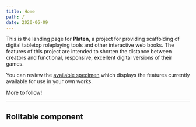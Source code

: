 ```yaml
---
title: Home
path: /
date: 2020-06-09
---
```


This is the landing page for **Platen**, a project for providing scaffolding of digital tabletop roleplaying tools and other interactive web books.
The features of this project are intended to shorten the distance between creators and functional, responsive, excellent digital versions of their games.

You can review the [available specimen](/specimen) which displays the features currently available for use in your own works.

More to follow!

---

## Rolltable component

<Rolltable
  name="Custom Rolltable Title"
  caption="This is a custom caption!"
  src="ambitions.csv"
/>

